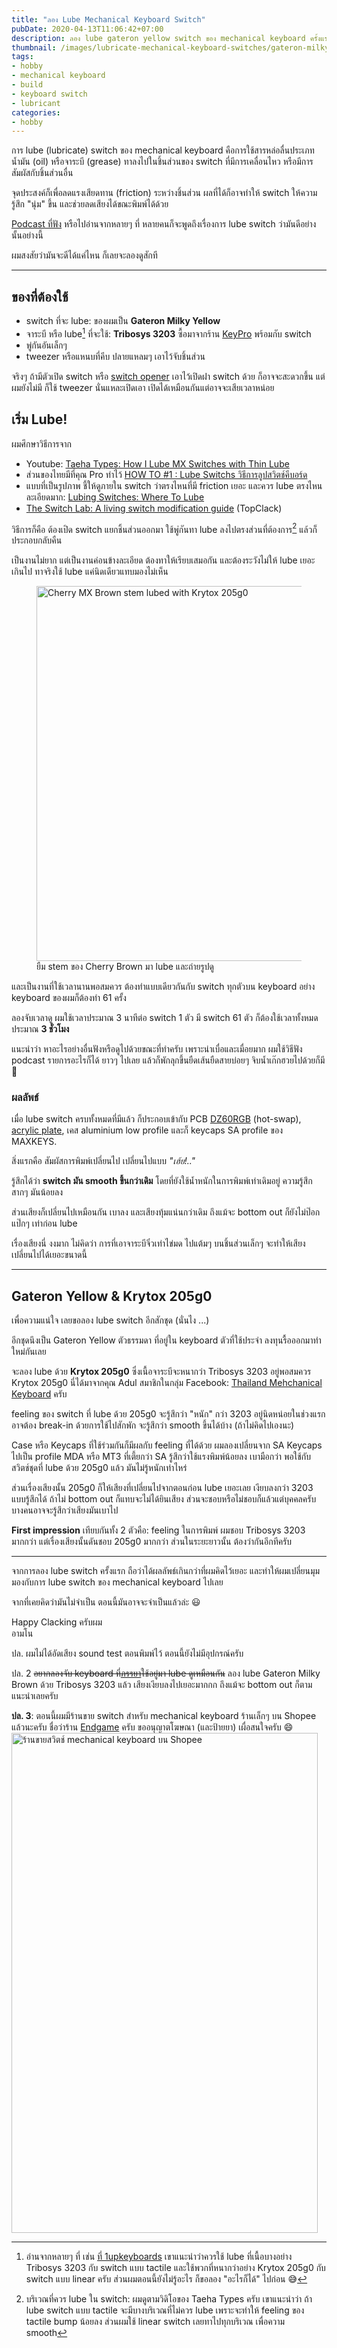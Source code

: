 ```yaml
---
title: "ลอง Lube Mechanical Keyboard Switch"
pubDate: 2020-04-13T11:06:42+07:00
description: ลอง lube gateron yellow switch ของ mechanical keyboard ครั้งแรกด้วย Tribosys 3203 กับ Krytox 205g0 ได้ผลที่น่าประทับใจพอสมควร
thumbnail: /images/lubricate-mechanical-keyboard-switches/gateron-milky-yellows-lubed-with-3203.jpg
tags:
- hobby
- mechanical keyboard
- build
- keyboard switch
- lubricant
categories:
- hobby
---
```


การ lube (lubricate) switch ของ mechanical keyboard
คือการใช้สารหล่อลื่นประเภทน้ำมัน (oil) หรือจาระบี (grease)
ทาลงไปในชิ้นส่วนของ switch ที่มีการเคลื่อนไหว หรือมีการสัมผัสกับชิ้นส่วนอื่น

จุดประสงค์ก็เพื่อลดแรงเสียดทาน (friction) ระหว่างชิ้นส่วน
ผลที่ได้ก็อาจทำให้ switch ให้ความรู้สึก "นุ่ม" ขึ้น
และช่วยลดเสียงได้ขณะพิมพ์ได้ด้วย

[Podcast ที่ฟัง](https://open.spotify.com/episode/5LQpMCYJFWuzzlfwXzjqjy?si=QuxErncTRBeMyZz9aUrSrw)
หรือไปอ่านจากหลายๆ ที่ หลายคนก็จะพูดถึงเรื่องการ lube switch
ว่ามันดีอย่างนั้นอย่างนี้

ผมสงสัยว่ามันจะดีได้แค่ไหน ก็เลยจะลองดูสักที

---

## ของที่ต้องใช้

- switch ที่จะ lube: ของผมเป็น **Gateron Milky Yellow**
- จาระบี หรือ lube[^1] ที่จะใช้: **Tribosys 3203** ซื้อมาจากร้าน [KeyPro](https://www.facebook.com/Keyprokeycap) พร้อมกับ switch
- พู่กันอันเล็กๆ
- tweezer หรือแหนบที่คีบ ปลายแหลมๆ เอาไว้จับชิ้นส่วน

[^1]: อ่านจากหลายๆ ที่ เช่น [ที่ 1upkeyboards](https://www.1upkeyboards.com/shop/parts-and-tools/lubricant/switch-lubricant-2ml/) เขาแนะนำว่าควรใช้ lube ที่เนื้อบางอย่าง Tribosys 3203 กับ switch แบบ tactile
และใช้พวกที่หนากว่าอย่าง Krytox 205g0 กับ switch แบบ linear ครับ
ส่วนผมตอนนี้ยังไม่รู้อะไร ก็ขอลอง "อะไรก็ได้" ไปก่อน 😅

จริงๆ ถ้ามีตัวเปิด switch หรือ [switch opener](https://www.google.com/search?tbm=isch&q=switch+opener) เอาไว้เปิดฝา switch ด้วย ก็อาจจะสะดวกขึ้น
แต่ผมยังไม่มี ก็ใช้ tweezer นั่นแหละเปิดเอา เปิดได้เหมือนกันแต่อาจจะเสียเวลาหน่อย

<Picture
  src="/images/lubricate-mechanical-keyboard-switches/tribosys-3203.jpg"
  alt="Tribosys 3203"
  ratio="3-2"
  caption="Tribosys 3203"
  width="1200"
/>

## เริ่ม Lube!

ผมศึกษาวิธีการจาก

- Youtube: [Taeha Types: How I Lube MX Switches with Thin Lube](https://www.youtube.com/watch?v=qSgPKPoFo2k)
- ส่วนของไทยมีที่คุณ Pro ทำไว้ [HOW TO #1 : Lube Switchs วิธีการลูปสวิตช์คีบอร์ด](https://www.youtube.com/watch?v=4veYPBWimz8)
- แบบที่เป็นรูปภาพ ชี้ให้ดูภายใน switch ว่าตรงไหนที่มี friction เยอะ และควร lube ตรงไหน ละเอียดมาก: [Lubing Switches: Where To Lube](https://imgur.com/a/hijSYcp)
- [The Switch Lab: A living switch modification guide](https://topclack.com/textclack/2018/9/17/the-switch-lab-a-living-switch-modification-guide) (TopClack)

วิธีการก็คือ ต้องเปิด switch แยกชิ้นส่วนออกมา ใช้พู่กันทา lube ลงไปตรงส่วนที่ต้องการ[^2]
แล้วก็ประกอบกลับคืน

[^2]: บริเวณที่ควร lube ใน switch: ผมดูตามวิดิโอของ Taeha Types ครับ
เขาแนะนำว่า ถ้า lube switch แบบ tactile จะมีบางบริเวณที่ไม่ควร lube
เพราะจะทำให้ feeling ของ tactile bump น้อยลง
ส่วนผมใช้ linear switch เลยทาไปทุกบริเวณ เพื่อความ smooth

เป็นงานไม่ยาก แต่เป็นงานค่อนข้างละเอียด ต้องทาให้เรียบเสมอกัน และต้องระวังไม่ให้ lube เยอะเกินไป
ทาจริงใช้ lube แค่นิดเดียวแทบมองไม่เห็น

<figure class="media">
  <div>
    <img src="/images/lubricate-mechanical-keyboard-switches/stem.jpg" alt="Cherry MX Brown stem lubed with Krytox 205g0" width="600" />
  </div>
  <figcaption class="media-caption">
    ยืม stem ของ Cherry Brown มา lube และถ่ายรูปดู
  </figcaption>
</figure>

และเป็นงานที่ใช้เวลานานพอสมควร ต้องทำแบบเดียวกันกับ
switch ทุกตัวบน keyboard อย่าง keyboard ของผมก็ต้องทำ 61 ครั้ง

ลองจับเวลาดู ผมใช้เวลาประมาณ 3 นาทีต่อ switch 1 ตัว
มี switch 61 ตัว ก็ต้องใช้เวลาทั้งหมดประมาณ **3 ชั่วโมง**

แนะนำว่า หาอะไรอย่างอื่นฟังหรือดูไปด้วยขณะที่ทำครับ เพราะน่าเบื่อและเมื่อยมาก
ผมใช้วิธีฟัง podcast รายการอะไรก็ได้ ยาวๆ ไปเลย แล้วก็พักลุกขึ้นยืดเส้นยืดสายบ่อยๆ
จิบน้ำเก๊กฮวยไปด้วยก็มี 🍺

<Picture
  src="/images/lubricate-mechanical-keyboard-switches/gateron-milky-yellows-lubed-with-3203.jpg"
  alt="Gateron Milk Yellows lubed with Tribosys 3203"
  ratio="16-9"
  caption="Gateron Milk Yellows lubed with Tribosys 3203"
  width="1200"
/>

### ผลลัพธ์

เมื่อ lube switch ครบทั้งหมดที่มีแล้ว ก็ประกอบเข้ากับ PCB [DZ60RGB](https://armno.in.th/2019/07/19/mechanical-keyboard-mark-6/) (hot-swap),
[acrylic plate](https://armno.in.th/2019/08/26/custom-acrylic-keyboard-plate/),
เคส aluminium low profile และก็ keycaps SA profile ของ MAXKEYS.

สิ่งแรกคือ สัมผัสการพิมพ์เปลี่ยนไป เปลี่ยนไปแบบ _"เฮ้ย!.."_

รู้สึกได้ว่า **switch มัน smooth ขึ้นกว่าเดิม**
โดยที่ยังใช้น้ำหนักในการพิมพ์เท่าเดิมอยู่ ความรู้สึกสากๆ มันน้อยลง

ส่วนเสียงก็เปลี่ยนไปเหมือนกัน เบาลง และเสียงทุ้มแน่นกว่าเดิม
ถึงแม้จะ bottom out ก็ยังไม่ป๊อกแป๊กๆ เท่าก่อน lube

เรื่องเสียงนี่ งงมาก
ไม่คิดว่า การที่เอาจาระบีจิ๋วเท่าไข่มด ไปแต้มๆ บนชิ้นส่วนเล็กๆ
จะทำให้เสียงเปลี่ยนไปได้เยอะขนาดนี้

<Picture
  src="/images/lubricate-mechanical-keyboard-switches/rebuilt.jpg"
  alt="ประกอบ switch ที่ lube แล้วเข้ากับ keyboard"
  ratio="3-2"
  width="1200"
/>

---

## Gateron Yellow & Krytox 205g0

เพื่อความแน่ใจ เลยขอลอง lube switch อีกสักชุด (นั่นไง ...)

อีกชุดนึงเป็น Gateron Yellow ตัวธรรมดา ที่อยู่ใน keyboard ตัวที่ใช้ประจำ
ลงทุนรื้อออกมาทำใหม่กันเลย

จะลอง lube ด้วย **Krytox 205g0**
ซึ่งเนื้อจาระบีจะหนากว่า Tribosys 3203 อยู่พอสมควร
Krytox 205g0 นี่ได้มาจากคุณ Adul สมาชิกในกลุ่ม Facebook: [Thailand Mehchanical Keyboard](https://www.facebook.com/groups/ThailandMechanicalKeyboard) ครับ

<Picture
  src="/images/lubricate-mechanical-keyboard-switches/krytox205g0.jpg"
  alt="Krytox 205g0"
  ratio="16-9"
  caption="Krytox 205g0 ดูเลอะเทอะไปหน่อยจากการกลิ้งไปกลิ้งมาระหว่างขนส่ง ใช้จริงแค่ปลายพู่กันนิดเดียว ปริมาณต่อชิ้น ผมใช้น้อยกว่า 3203"
  width="1200"
/>

feeling ของ switch ที่ lube ด้วย 205g0 จะรู้สึกว่า "หนัก" กว่า 3203 อยู่นิดหน่อยในช่วงแรก
อาจต้อง break-in ด้วยการใช้ไปสักพัก จะรู้สึกว่า smooth ขึ้นได้บ้าง
(ถ้าไม่คิดไปเองนะ)

Case หรือ Keycaps ที่ใช้ร่วมกันก็มีผลกับ feeling ที่ได้ด้วย
ผมลองเปลี่ยนจาก SA Keycaps ไปเป็น profile MDA หรือ MT3 ที่เตี้ยกว่า SA
รู้สึกว่าใช้แรงพิมพ์น้อยลง เบามือกว่า
พอใช้กับสวิตช์ชุดที่ lube ด้วย 205g0 แล้ว มันไม่รู้หนักเท่าไหร่

ส่วนเรื่องเสียงนั้น 205g0 ก็ให้เสียงที่เปลี่ยนไปจากตอนก่อน lube เยอะเลย
เงียบลงกว่า 3203 แบบรู้สึกได้ ถ้าไม่ bottom out ก็แทบจะไม่ได้ยินเสียง
ส่วนจะชอบหรือไม่ชอบก็แล้วแต่บุคคลครับ บางคนอาจจะรู้สึกว่าเสียงมันเบาไป

**First impression** เทียบกันทั้ง 2 ตัวคือ: feeling ในการพิมพ์ ผมชอบ Tribosys 3203 มากกว่า
แต่เรื่องเสียงนั้นดันชอบ 205g0 มากกว่า
ส่วนในระยะยาวนั้น ต้องว่ากันอีกทีครับ

---

จากการลอง lube switch ครั้งแรก ถือว่าได้ผลลัพธ์เกินกว่าที่ผมคิดไว้เยอะ และทำให้ผมเปลี่ยนมุมมองกับการ
lube switch ของ mechanical keyboard ไปเลย

จากที่เคยคิดว่ามันไม่จำเป็น ตอนนี้มันอาจจะจำเป็นแล้วล่ะ 😃

Happy Clacking ครับผม<br/>อามโน

ปล. ผมไม่ได้อัดเสียง sound test ตอนพิมพ์ไว้ ตอนนี้ยังไม่มีอุปกรณ์ครับ

ปล. 2 ~~อยากลองจับ keyboard ที่[ภรรยา](https://nemo.in.th/)ใช้อยู่มา lube ดูเหมือนกัน~~
ลอง lube Gateron Milky Brown ด้วย Tribosys 3203 แล้ว เสียงเงียบลงไปเยอะมากกก
ถึงแม้จะ bottom out ก็ตาม แนะนำเลยครับ

<WarningMessage>
<strong>ปล. 3</strong>: ตอนนี้ผมมีร้านขาย switch สำหรับ mechanical keyboard ร้านเล็กๆ
บน Shopee แล้วนะครับ ชื่อว่าร้าน <a href="https://shopee.co.th/endgameagain">Endgame</a> ครับ
ขออนุญาตโฆษณา (และป้ายยา) เผื่อสนใจครับ 😄
</WarningMessage>

<a href="https://shopee.co.th/endgameagain">
  <img src="/images/lubricate-mechanical-keyboard-switches/endgame-shopee.jpg" alt="ร้านขายสวิตช์ mechanical keyboard บน Shopee"
    width="490" height="800" />
</a>
